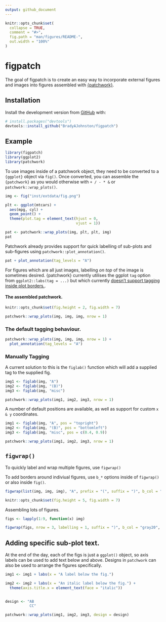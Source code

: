 ```yaml
---
output: github_document
---
```


<!-- README.md is generated from README.Rmd. Please edit that file -->

```r
knitr::opts_chunk$set(
  collapse = TRUE,
  comment = "#>",
  fig.path = "man/figures/README-",
  out.width = "100%"
)
```

# figpatch

<!-- badges: start -->
<!-- badges: end -->

The goal of figpatch is to create an easy way to incorporate external figures
and images into figures assembled with
[{patchwork}](https://patchwork.data-imaginist.com/).

## Installation

<!-- You can install the released version of figpatch from [CRAN](https://CRAN.R-project.org) with: -->

<!-- ``` r -->
<!-- install.packages("figpatch") -->
<!-- ``` -->

Install the development version from [GitHub](https://github.com/) with:

``` r
# install.packages("devtools")
devtools::install_github("BradyAJohnston/figpatch")
```
## Example

```r
library(figpatch)
library(ggplot2)
library(patchwork)
```

To use images inside of a patchwork object, they need to be converted to a 
`{ggplot}` object via `fig()`. Once converted, you can assemble the `{patchwork}` 
as you would otherwise with `+ / - * &` or `patchwork::wrap_plots()`.

```r
img <- fig("inst/extdata/fig.png")

plt <- ggplot(mtcars) + 
  aes(mpg, cyl) + 
  geom_point() + 
  theme(plot.tag = element_text(hjust = 0, 
                                vjust = 1))

pat <- patchwork::wrap_plots(img, plt, plt, img)
pat
```

Patchwork already provides support for quick labelling of sub-plots and sub-figures
using `patchwork::plot_annotation()`.
```r
pat + plot_annotation(tag_levels = "A")
```

For figures which are all just images, labelling _on top_ of the image is 
sometimes desired. {patchwork} currently utilises the ggplot `tag` option 
from `ggplot2::labs(tag = ...)` but which currently [doesn't support tagging inside plot borders.](https://github.com/tidyverse/ggplot2/issues/4297). 

#### The assembled patchwork.
```r
knitr::opts_chunk$set(fig.height = 2, fig.width = 7)
```


```r
patchwork::wrap_plots(img, img, img, nrow = 1)
```

### The default tagging behaviour.
```r
patchwork::wrap_plots(img, img, img, nrow = 1) + 
  plot_annotation(tag_levels = "A")
```


### Manually Tagging
A current solution to this is the `figlab()` function which will add 
a supplied tag to the supplied fig.

```r
img1 <- figlab(img, "A")
img2 <- figlab(img, "(B)")
img3 <- figlab(img, "misc")

patchwork::wrap_plots(img1, img2, img3, nrow = 1)
```

A number of default positions are available, as well as support for custom `x & y` 
coordinates.

```r
img1 <- figlab(img, "A", pos = "topright")
img2 <- figlab(img, "(B)", pos = "bottomleft")
img3 <- figlab(img, "misc", pos = c(0.4, 0.9))

patchwork::wrap_plots(img1, img2, img3, nrow = 1)
```

## `figwrap()`
To quickly label and wrap multiple figures, use `figwrap()` 

To add borders around indiviual figures, use `b_*` options inside of `figwrap()` 
or also inside `fig()`.

```r
figwrap(list(img, img, img), "A", prefix = "(", suffix = ")", b_col = "black")
```


```r
knitr::opts_chunk$set(fig.height = 5, fig.width = 7)
```

Assembling lots of figures.

```r
figs <- lapply(1:9, function(x) img)

figwrap(figs, nrow = 3, labelling = 1, suffix = ")", b_col = "gray20", b_size = 2)
```

## Adding specific sub-plot text.
At the end of the day, each of the figs is just a `ggplot()` object, so axis
labels can be used to add text below and above. Designs in `patchwork` can 
also be used to arrange the figures specifically.

```r
img1 <- img1 + labs(x = "A label below the fig.")

img2 <- img2 + labs(x = "An italic label below the fig.") + 
  theme(axis.title.x = element_text(face = "italic"))
  

design <- "AB
           CC"

patchwork::wrap_plots(img1, img2, img3, design = design)
```

